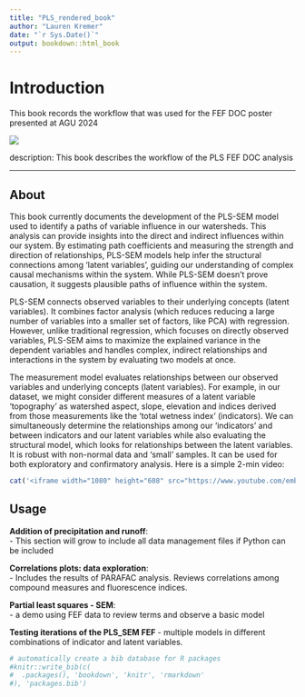 ```yaml
--- 
title: "PLS_rendered_book"
author: "Lauren Kremer"
date: "`r Sys.Date()`"
output: bookdown::html_book
---
```


# Introduction

This book records the workflow that was used for the FEF DOC poster presented at AGU 2024

![](images/cover_image_1.jpg)

description:  This book describes the workflow of the PLS FEF DOC analysis

---

## About

This book currently documents the development of the PLS-SEM model used to identify a paths of variable influence in our watersheds. This analysis can provide insights into the direct and indirect influences within our system. By estimating path coefficients and measuring the strength and direction of relationships, PLS-SEM models help infer the structural connections among 'latent variables', guiding our understanding of complex causal mechanisms within the system. While PLS-SEM doesn't prove causation, it suggests plausible paths of influence within the system.

PLS-SEM connects observed variables to their underlying concepts (latent variables). It combines factor analysis (which reduces reducing a large number of variables into a smaller set of factors, like PCA) with regression. However, unlike traditional regression, which focuses on directly observed variables, PLS-SEM aims to maximize the explained variance in the dependent variables and handles complex, indirect relationships and interactions in the system by evaluating two models at once.

The measurement model evaluates relationships between our observed variables and underlying concepts (latent variables). For example, in our dataset, we might consider different measures of a latent variable 'topography' as watershed aspect, slope, elevation and indices derived from those measurements like the 'total wetness index' (indicators). We can simultaneously determine the relationships among our 'indicators' and between indicators and our latent variables while also evaluating the structural model, which looks for relationships between the latent variables. It is robust with non-normal data and 'small' samples. It can be used for both exploratory and confirmatory analysis. Here is a simple 2-min video: 

```r
cat('<iframe width="1080" height="608" src="https://www.youtube.com/embed/XR1bZp9IOmM" title="PLS SEM: Partial Least Squares Structural Equation Modeling" frameborder="0" allow="accelerometer; autoplay; clipboard-write; encrypted-media; gyroscope; picture-in-picture; web-share" referrerpolicy="strict-origin-when-cross-origin" allowfullscreen></iframe>')
```

## Usage 

**Addition of precipitation and runoff**: <br> 
- This section will grow to include all data management files if Python can be included 

**Correlations plots: data exploration**: <br>
- Includes the results of PARAFAC analysis. Reviews correlations among compound measures and fluorescence indices. 

**Partial least squares - SEM**: <br> 
- a demo using FEF data to review terms and observe a basic model

**Testing iterations of the PLS_SEM FEF**
- multiple models in different combinations of indicator and latent variables. 



```r
# automatically create a bib database for R packages
#knitr::write_bib(c(
#  .packages(), 'bookdown', 'knitr', 'rmarkdown'
#), 'packages.bib')
```

